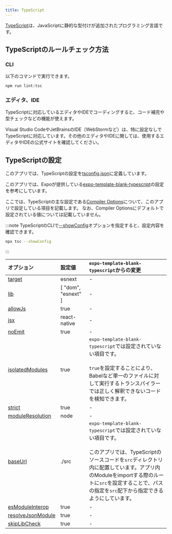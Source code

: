 ```yaml
---
title: TypeScript
---
```


[TypeScript](https://www.typescriptlang.org/)は、JavaScriptに静的な型付けが追加されたプログラミング言語です。

## TypeScriptのルールチェック方法

### CLI

以下のコマンドで実行できます。

```bash
npm run lint:tsc
```

### エディタ、IDE

TypeScriptに対応しているエディタやIDEでコーディングすると、コード補完や型チェックなどの機能が使えます。

Visual Studio CodeやJetBrainsのIDE（WebStormなど）は、特に設定なしでTypeScriptに対応しています。その他のエディタやIDEに関しては、使用するエディタやIDEの公式サイトを確認してください。

## TypeScriptの設定

このアプリでは、TypeScriptの設定を[tsconfig.json](https://github.com/{@inject:organization}/mobile-app-crib-notes/tree/master/example-app/SantokuApp/tsconfig.json)に定義しています。

このアプリでは、Expoが提供している[expo-template-blank-typescript](https://github.com/expo/expo/blob/master/templates/expo-template-blank-typescript/tsconfig.json)の設定を参考にしています。

ここでは、TypeScriptの主な設定である[Compiler Options](https://www.typescriptlang.org/tsconfig#compilerOptions)について、このアプリで設定している項目を記載します。
なお、Compiler Optionsにデフォルトで設定されている値については記載していません。

:::note
TypeScriptのCLIで[--showConfig](https://www.typescriptlang.org/docs/handbook/compiler-options.html#compiler-options)オプションを指定すると、設定内容を確認できます。

```bash
npx tsc --showConfig
```

:::

| オプション                                                                          | 設定値                 | `expo-template-blank-typescript`からの変更                                                                                                                                         |
|:-------------------------------------------------------------------------------|:--------------------|:------------------------------------------------------------------------------------------------------------------------------------------------------------------------------|
| [target](https://www.typescriptlang.org/tsconfig#target)                       | esnext              | -                                                                                                                                                                             |
| [lib](https://www.typescriptlang.org/tsconfig#lib)                             | [ "dom", "esnext" ] | -                                                                                                                                                                             |  
| [allowJs](https://www.typescriptlang.org/tsconfig#allowJs)                     | true                | -                                                                                                                                                                             |
| [jsx](https://www.typescriptlang.org/tsconfig#jsx)                             | react-native        | -                                                                                                                                                                             |
| [noEmit](https://www.typescriptlang.org/tsconfig#noEmit)                       | true                | -                                                                                                                                                                             |
| [isolatedModules](https://www.typescriptlang.org/tsconfig#isolatedModules)     | true                | `expo-template-blank-typescript`では設定されていない項目です。<br/><br/>`true`を設定することにより、Babelなど単一のファイルに対して実行するトランスパイラーでは正しく解釈できないコードを検知できます。                                                |
| [strict](https://www.typescriptlang.org/tsconfig#strict)                       | true                | -                                                                                                                                                                             |
| [moduleResolution](https://www.typescriptlang.org/tsconfig#moduleResolution)   | node                | -                                                                                                                                                                             |
| [baseUrl](https://www.typescriptlang.org/tsconfig#baseUrl)                     | ./src               | `expo-template-blank-typescript`では設定されていない項目です。<br/><br/>このアプリでは、TypeScriptのソースコードを`src`ディレクトリ内に配置しています。アプリ内のModuleをimportする際のルートに`src`を設定することで、パスの指定を`src`配下から指定できるようにしています。 |
| [esModuleInterop](https://www.typescriptlang.org/tsconfig#esModuleInterop)     | true                | -                                                                                                                                                                             |
| [resolveJsonModule](https://www.typescriptlang.org/tsconfig#resolveJsonModule) | true                | -                                                                                                                                                                             |
| [skipLibCheck](https://www.typescriptlang.org/tsconfig#skipLibCheck)           | true                | -                                                                                                                                                                             |
